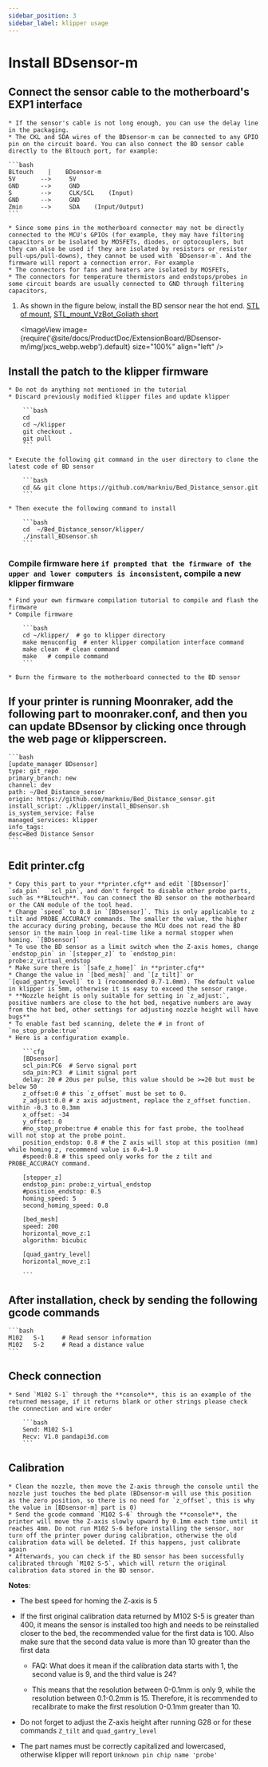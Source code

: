 ```yaml
---
sidebar_position: 3
sidebar_label: klipper usage
---
```






# Install **BDsensor-m**

## Connect the sensor cable to the motherboard's EXP1 interface
    * If the sensor's cable is not long enough, you can use the delay line in the packaging.
    * The CKL and SDA wires of the BDsensor-m can be connected to any GPIO pin on the circuit board. You can also connect the BD sensor cable directly to the Bltouch port, for example:

    ```bash
    BLtouch    |    BDsensor-m
    5V       -->     5V
    GND      -->     GND
    S        -->     CLK/SCL    (Input)
    GND      -->     GND
    Zmin     -->     SDA    (Input/Output) 
    ```

    * Since some pins in the motherboard connector may not be directly connected to the MCU's GPIOs (for example, they may have filtering capacitors or be isolated by MOSFETs, diodes, or optocouplers, but they can also be used if they are isolated by resistors or resistor pull-ups/pull-downs), they cannot be used with `BDsensor-m`. And the firmware will report a connection error. For example
    * The connectors for fans and heaters are isolated by MOSFETs,
    * The connectors for temperature thermistors and endstops/probes in some circuit boards are usually connected to GND through filtering capacitors,

1. As shown in the figure below, install the BD sensor near the hot end. [STL of mount](https://www.thingiverse.com/thing:6098131),  [STL_mount_VzBot_Goliath short](https://discord.com/channels/829828765512106054/1163237892957671424)

    <ImageView image={require('@site/docs/ProductDoc/ExtensionBoard/BDsensor-m/img/jxcs_webp.webp').default} size="100%" align="left" />


## Install the patch to the klipper firmware
    * Do not do anything not mentioned in the tutorial
    * Discard previously modified klipper files and update klipper

        ```bash
        cd
        cd ~/klipper
        git checkout .
        git pull
        ```

    * Execute the following git command in the user directory to clone the latest code of BD sensor

        ```bash
        cd && git clone https://github.com/markniu/Bed_Distance_sensor.git
        ```

    * Then execute the following command to install

        ```bash
        cd  ~/Bed_Distance_sensor/klipper/
        ./install_BDsensor.sh
        ```
### Compile firmware here `if prompted that the firmware of the upper and lower computers is inconsistent`, compile a new klipper firmware
    * Find your own firmware compilation tutorial to compile and flash the firmware
    * Compile firmware   

        ```bash
        cd ~/klipper/  # go to klipper directory
        make menuconfig  # enter klipper compilation interface command
        make clean  # clean command
        make   # compile command
        ```

    * Burn the firmware to the motherboard connected to the BD sensor

## If your printer is running Moonraker, add the following part to moonraker.conf, and then you can update BDsensor by clicking once through the web page or klipperscreen.

    ```bash
    [update_manager BDsensor]
    type: git_repo
    primary_branch: new
    channel: dev
    path: ~/Bed_Distance_sensor
    origin: https://github.com/markniu/Bed_Distance_sensor.git
    install_script: ./klipper/install_BDsensor.sh
    is_system_service: False
    managed_services: klipper
    info_tags:
    desc=Bed Distance Sensor
    ```

## Edit printer.cfg

    * Copy this part to your **printer.cfg** and edit `[BDsensor]` `sda_pin`  `scl_pin`, and don't forget to disable other probe parts, such as **BLtouch**. You can connect the BD sensor on the motherboard or the CAN module of the tool head.
    * Change `speed` to 0.8 in `[BDsensor]`. This is only applicable to z tilt and PROBE_ACCURACY commands. The smaller the value, the higher the accuracy during probing, because the MCU does not read the BD sensor in the main loop in real-time like a normal stopper when homing. `[BDsensor]`
    * To use the BD sensor as a limit switch when the Z-axis homes, change `endstop_pin` in `[stepper_z]` to `endstop_pin: probe:z_virtual_endstop`
    * Make sure there is `[safe_z_home]` in **printer.cfg**
    * Change the value in `[bed_mesh]` and `[z_tilt]` or `[quad_gantry_level]` to 1 (recommended 0.7-1.0mm). The default value in klipper is 5mm, otherwise it is easy to exceed the sensor range.
    * **Nozzle height is only suitable for setting in `z_adjust:`, positive numbers are close to the hot bed, negative numbers are away from the hot bed, other settings for adjusting nozzle height will have bugs**
    * To enable fast bed scanning, delete the # in front of `no_stop_probe:true`
    * Here is a configuration example.

        ```cfg
        [BDsensor] 
        scl_pin:PC6  # Servo signal port
        sda_pin:PC3  # Limit signal port
        delay: 20 # 20us per pulse, this value should be >=20 but must be below 50
        z_offset:0 # this `z_offset` must be set to 0. 
        z_adjust:0.0 # z axis adjustment, replace the z_offset function. within -0.3 to 0.3mm
        x_offset: -34
        y_offset: 0
        #no_stop_probe:true # enable this for fast probe, the toolhead will not stop at the probe point.
        position_endstop: 0.8 # the Z axis will stop at this position (mm) while homing z, recommend value is 0.4~1.0
        #speed:0.8 # this speed only works for the z tilt and PROBE_ACCURACY command.

        [stepper_z]
        endstop_pin: probe:z_virtual_endstop 
        #position_endstop: 0.5
        homing_speed: 5
        second_homing_speed: 0.8

        [bed_mesh]
        speed: 200
        horizontal_move_z:1
        algorithm: bicubic

        [quad_gantry_level]
        horizontal_move_z:1

        ```

## After installation, check by sending the following gcode commands

    ```bash
    M102   S-1     # Read sensor information
    M102   S-2     # Read a distance value
    ```

## Check connection

    * Send `M102 S-1` through the **console**, this is an example of the returned message, if it returns blank or other strings please check the connection and wire order

        ```bash
        Send: M102 S-1
        Recv: V1.0 pandapi3d.com
        ```

## Calibration

    * Clean the nozzle, then move the Z-axis through the console until the nozzle just touches the bed plate (BDsensor-m will use this position as the zero position, so there is no need for `z_offset`, this is why the value in [BDsensor-m] part is 0)
    * Send the gcode command `M102 S-6` through the **console**, the printer will move the Z-axis slowly upward by 0.1mm each time until it reaches 4mm. Do not run M102 S-6 before installing the sensor, nor turn off the printer power during calibration, otherwise the old calibration data will be deleted. If this happens, just calibrate again
    * Afterwards, you can check if the BD sensor has been successfully calibrated through `M102 S-5`, which will return the original calibration data stored in the BD sensor.

**Notes**:

* The best speed for homing the Z-axis is 5

* If the first original calibration data returned by M102 S-5 is greater than 400, it means the sensor is installed too high and needs to be reinstalled closer to the bed, the recommended value for the first data is 100. Also make sure that the second data value is more than 10 greater than the first data

  * FAQ: What does it mean if the calibration data starts with 1, the second value is 9, and the third value is 24?

  * This means that the resolution between 0-0.1mm is only 9, while the resolution between 0.1-0.2mm is 15. Therefore, it is recommended to recalibrate to make the first resolution 0-0.1mm greater than 10.

* Do not forget to adjust the Z-axis height after running G28 or for these commands `Z_tilt` and `quad_gantry_level`

* The part names must be correctly capitalized and lowercased, otherwise klipper will report `Unknown pin chip name 'probe'`